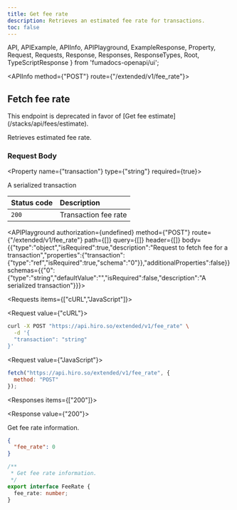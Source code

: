 ```yaml
---
title: Get fee rate
description: Retrieves an estimated fee rate for transactions.
toc: false
---
```


  API,
  APIExample,
  APIInfo,
  APIPlayground,
  ExampleResponse,
  Property,
  Request,
  Requests,
  Response,
  Responses,
  ResponseTypes,
  Root,
  TypeScriptResponse
} from 'fumadocs-openapi/ui';

<Root>

<API>

<APIInfo method={"POST"} route={"/extended/v1/fee_rate"}>

## Fetch fee rate

<Callout title="Deprecated" type="warn">
This endpoint is deprecated in favor of [Get fee estimate](/stacks/api/fees/estimate).
</Callout>

Retrieves estimated fee rate.

### Request Body

<Property name={"transaction"} type={"string"} required={true}>

A serialized transaction

</Property>

| Status code | Description |
| :------ | :------ |
| `200` | Transaction fee rate |

<APIPlayground authorization={undefined} method={"POST"} route={"/extended/v1/fee_rate"} path={[]} query={[]} header={[]} body={{"type":"object","isRequired":true,"description":"Request to fetch fee for a transaction","properties":{"transaction":{"type":"ref","isRequired":true,"schema":"0"}},"additionalProperties":false}} schemas={{"0":{"type":"string","defaultValue":"","isRequired":false,"description":"A serialized transaction"}}}>

</APIPlayground>

</APIInfo>

<APIExample>

<Requests items={["cURL","JavaScript"]}>

<Request value={"cURL"}>

```bash
curl -X POST "https://api.hiro.so/extended/v1/fee_rate" \
  -d '{
  "transaction": "string"
}'
```

</Request>

<Request value={"JavaScript"}>

```js
fetch("https://api.hiro.so/extended/v1/fee_rate", {
  method: "POST"
});
```

</Request>

</Requests>

<Responses items={["200"]}>

<Response value={"200"}>

Get fee rate information.

<ResponseTypes>

<ExampleResponse>

```json
{
  "fee_rate": 0
}
```

</ExampleResponse>

<TypeScriptResponse>

```ts
/**
 * Get fee rate information.
 */
export interface FeeRate {
  fee_rate: number;
}
```

</TypeScriptResponse>

</ResponseTypes>

</Response>

</Responses>

</APIExample>

</API>

</Root>